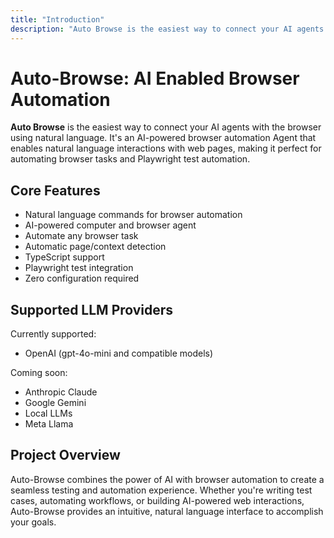 ```yaml
---
title: "Introduction"
description: "Auto Browse is the easiest way to connect your AI agents with the browser using natural language to automate browser tasks as well write Playwright UI Automations in natural language."
---
```


# Auto-Browse: AI Enabled Browser Automation

**Auto Browse** is the easiest way to connect your AI agents with the browser using natural language. It's an AI-powered browser automation Agent that enables natural language interactions with web pages, making it perfect for automating browser tasks and Playwright test automation.

## Core Features

- Natural language commands for browser automation
- AI-powered computer and browser agent
- Automate any browser task
- Automatic page/context detection
- TypeScript support
- Playwright test integration
- Zero configuration required

## Supported LLM Providers

Currently supported:

- OpenAI (gpt-4o-mini and compatible models)

Coming soon:

- Anthropic Claude
- Google Gemini
- Local LLMs
- Meta Llama

## Project Overview

Auto-Browse combines the power of AI with browser automation to create a seamless testing and automation experience. Whether you're writing test cases, automating workflows, or building AI-powered web interactions, Auto-Browse provides an intuitive, natural language interface to accomplish your goals.
